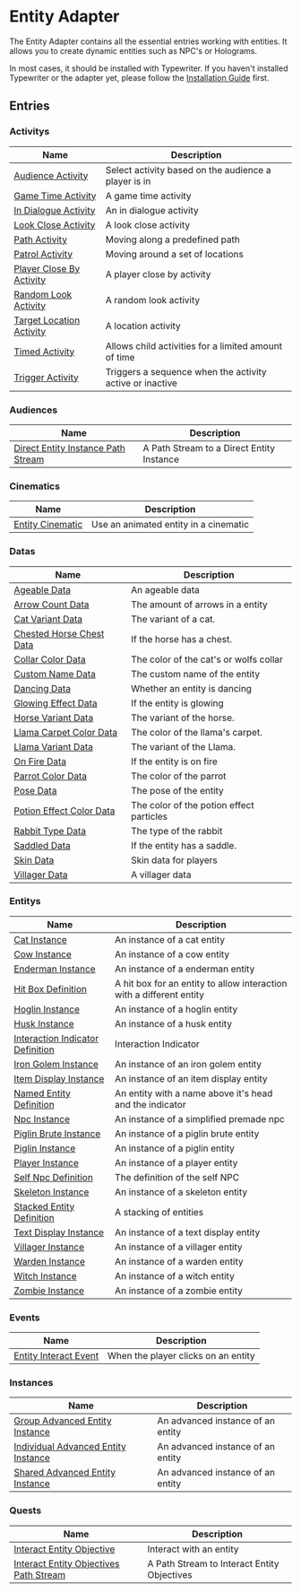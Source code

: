 # Entity Adapter

The Entity Adapter contains all the essential entries working with entities.
It allows you to create dynamic entities such as NPC's or Holograms.

In most cases, it should be installed with Typewriter.
If you haven't installed Typewriter or the adapter yet,
please follow the [Installation Guide](../../docs/02-getting-started/01-installation.mdx)
first.

## Entries

### Activitys

| Name | Description |
| ---- | ----------- |
| [Audience Activity](./entries/activity/audience_activity.mdx) | Select activity based on the audience a player is in |
| [Game Time Activity](./entries/activity/game_time_activity.mdx) | A game time activity |
| [In Dialogue Activity](./entries/activity/in_dialogue_activity.mdx) | An in dialogue activity |
| [Look Close Activity](./entries/activity/look_close_activity.mdx) | A look close activity |
| [Path Activity](./entries/activity/path_activity.mdx) | Moving along a predefined path |
| [Patrol Activity](./entries/activity/patrol_activity.mdx) | Moving around a set of locations |
| [Player Close By Activity](./entries/activity/player_close_by_activity.mdx) | A player close by activity |
| [Random Look Activity](./entries/activity/random_look_activity.mdx) | A random look activity |
| [Target Location Activity](./entries/activity/target_location_activity.mdx) | A location activity |
| [Timed Activity](./entries/activity/timed_activity.mdx) | Allows child activities for a limited amount of time |
| [Trigger Activity](./entries/activity/trigger_activity.mdx) | Triggers a sequence when the activity active or inactive |

### Audiences

| Name | Description |
| ---- | ----------- |
| [Direct Entity Instance Path Stream](./entries/audience/direct_entity_instance_path_stream.mdx) | A Path Stream to a Direct Entity Instance |

### Cinematics

| Name | Description |
| ---- | ----------- |
| [Entity Cinematic](./entries/cinematic/entity_cinematic.mdx) | Use an animated entity in a cinematic |

### Datas

| Name | Description |
| ---- | ----------- |
| [Ageable Data](./entries/data/ageable_data.mdx) | An ageable data |
| [Arrow Count Data](./entries/data/arrow_count_data.mdx) | The amount of arrows in a entity |
| [Cat Variant Data](./entries/data/cat_variant_data.mdx) | The variant of a cat. |
| [Chested Horse Chest Data](./entries/data/chested_horse_chest_meta.mdx) | If the horse has a chest. |
| [Collar Color Data](./entries/data/collar_color_data.mdx) | The color of the cat's or wolfs collar |
| [Custom Name Data](./entries/data/custom_name_data.mdx) | The custom name of the entity |
| [Dancing Data](./entries/data/dancing_data.mdx) | Whether an entity is dancing |
| [Glowing Effect Data](./entries/data/glowing_effect_data.mdx) | If the entity is glowing |
| [Horse Variant Data](./entries/data/horse_variant_dat.mdx) | The variant of the horse. |
| [Llama Carpet Color Data](./entries/data/llama_carpet_color_data.mdx) | The color of the llama's carpet. |
| [Llama Variant Data](./entries/data/llama_variant_data.mdx) | The variant of the Llama. |
| [On Fire Data](./entries/data/on_fire_data.mdx) | If the entity is on fire |
| [Parrot Color Data](./entries/data/parrot_color_data.mdx) | The color of the parrot |
| [Pose Data](./entries/data/pose_data.mdx) | The pose of the entity |
| [Potion Effect Color Data](./entries/data/potion_effect_color_data.mdx) | The color of the potion effect particles |
| [Rabbit Type Data](./entries/data/rabbit_type_data.mdx) | The type of the rabbit |
| [Saddled Data](./entries/data/saddled_data.mdx) | If the entity has a saddle. |
| [Skin Data](./entries/data/skin_data.mdx) | Skin data for players |
| [Villager Data](./entries/data/villager_data.mdx) | A villager data |

### Entitys

| Name | Description |
| ---- | ----------- |
| [Cat Instance](./entries/entity/cat_instance.mdx) | An instance of a cat entity |
| [Cow Instance](./entries/entity/cow_instance.mdx) | An instance of a cow entity |
| [Enderman Instance](./entries/entity/enderman_instance.mdx) | An instance of a enderman entity |
| [Hit Box Definition](./entries/entity/hit_box_definition.mdx) | A hit box for an entity to allow interaction with a different entity |
| [Hoglin Instance](./entries/entity/hoglin_instance.mdx) | An instance of a hoglin entity |
| [Husk Instance](./entries/entity/husk_instance.mdx) | An instance of a husk entity |
| [Interaction Indicator Definition](./entries/entity/interaction_indicator_definition.mdx) | Interaction Indicator |
| [Iron Golem Instance](./entries/entity/iron_golem_instance.mdx) | An instance of an iron golem entity |
| [Item Display Instance](./entries/entity/item_display_instance.mdx) | An instance of an item display entity |
| [Named Entity Definition](./entries/entity/named_entity_definition.mdx) | An entity with a name above it's head and the indicator |
| [Npc Instance](./entries/entity/npc_instance.mdx) | An instance of a simplified premade npc |
| [Piglin Brute Instance](./entries/entity/piglin_brute_instance.mdx) | An instance of a piglin brute entity |
| [Piglin Instance](./entries/entity/piglin_instance.mdx) | An instance of a piglin entity |
| [Player Instance](./entries/entity/player_instance.mdx) | An instance of a player entity |
| [Self Npc Definition](./entries/entity/self_npc_definition.mdx) | The definition of the self NPC |
| [Skeleton Instance](./entries/entity/skeleton_instance.mdx) | An instance of a skeleton entity |
| [Stacked Entity Definition](./entries/entity/stacked_entity_definition.mdx) | A stacking of entities |
| [Text Display Instance](./entries/entity/text_display_instance.mdx) | An instance of a text display entity |
| [Villager Instance](./entries/entity/villager_instance.mdx) | An instance of a villager entity |
| [Warden Instance](./entries/entity/warden_instance.mdx) | An instance of a warden entity |
| [Witch Instance](./entries/entity/witch_instance.mdx) | An instance of a witch entity |
| [Zombie Instance](./entries/entity/zombie_instance.mdx) | An instance of a zombie entity |

### Events

| Name | Description |
| ---- | ----------- |
| [Entity Interact Event](./entries/event/entity_interact_event.mdx) | When the player clicks on an entity |

### Instances

| Name | Description |
| ---- | ----------- |
| [Group Advanced Entity Instance](./entries/instance/group_advanced_entity_instance.mdx) | An advanced instance of an entity |
| [Individual Advanced Entity Instance](./entries/instance/individual_advanced_entity_instance.mdx) | An advanced instance of an entity |
| [Shared Advanced Entity Instance](./entries/instance/shared_advanced_entity_instance.mdx) | An advanced instance of an entity |

### Quests

| Name | Description |
| ---- | ----------- |
| [Interact Entity Objective](./entries/quest/interact_entity_objective.mdx) | Interact with an entity |
| [Interact Entity Objectives Path Stream](./entries/quest/interact_entity_objectives_path_stream.mdx) | A Path Stream to Interact Entity Objectives |

